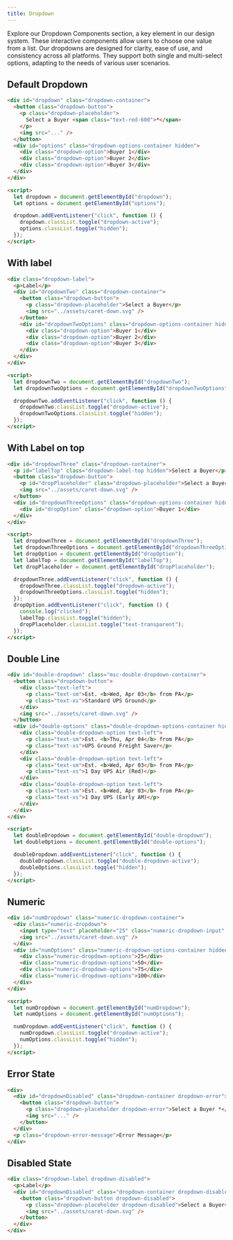 ```yaml
---
title: Dropdown
---
```



Explore our Dropdown Components section, a key element in our design
system. These interactive components allow users to choose one value
from a list. Our dropdowns are designed for clarity, ease of use, and
consistency across all platforms. They support both single and
multi-select options, adapting to the needs of various user scenarios.

## Default Dropdown

<DropdownDefault client:load />

```html
<div id="dropdown" class="dropdown-container">
  <button class="dropdown-button">
    <p class="dropdown-placeholder">
      Select a Buyer <span class="text-red-600">*</span>
    </p>
    <img src="..." />
  </button>
  <div id="options" class="dropdown-options-container hidden">
    <div class="dropdown-option">Buyer 1</div>
    <div class="dropdown-option">Buyer 2</div>
    <div class="dropdown-option">Buyer 3</div>
  </div>
</div>

<script>
  let dropdown = document.getElementById("dropdown");
  let options = document.getElementById("options");

  dropdown.addEventListener("click", function () {
    dropdown.classList.toggle("dropdown-active");
    options.classList.toggle("hidden");
  });
</script>
```

## With label

<DropdownLabel client:load />

```html
<div class="dropdown-label">
  <p>Label</p>
  <div id="dropdownTwo" class="dropdown-container">
    <button class="dropdown-button">
      <p class="dropdown-placeholder">Select a Buyer</p>
      <img src="../assets/caret-down.svg" />
    </button>
    <div id="dropdownTwoOptions" class="dropdown-options-container hidden">
      <div class="dropdown-option">Buyer 1</div>
      <div class="dropdown-option">Buyer 2</div>
      <div class="dropdown-option">Buyer 3</div>
    </div>
  </div>
</div>

<script>
  let dropdownTwo = document.getElementById("dropdownTwo");
  let dropdownTwoOptions = document.getElementById("dropdownTwoOptions");

  dropdownTwo.addEventListener("click", function () {
    dropdownTwo.classList.toggle("dropdown-active");
    dropdownTwoOptions.classList.toggle("hidden");
  });
</script>
```

## With Label on top

<DropdownTop client:load />

```html
<div id="dropdownThree" class="dropdown-container">
  <p id="labelTop" class="dropdown-label-top hidden">Select a Buyer</p>
  <button class="dropdown-button">
    <p id="dropPlaceholder" class="dropdown-placeholder">Select a Buyer</p>
    <img src="../assets/caret-down.svg" />
  </button>
  <div id="dropdownThreeOptions" class="dropdown-options-container hidden">
    <div id="dropOption" class="dropdown-option">Buyer 1</div>
  </div>
</div>

<script>
  let dropdownThree = document.getElementById("dropdownThree");
  let dropdownThreeOptions = document.getElementById("dropdownThreeOptions");
  let dropOption = document.getElementById("dropOption");
  let labelTop = document.getElementById("labelTop");
  let dropPlaceholder = document.getElementById("dropPlaceholder");

  dropdownThree.addEventListener("click", function () {
    dropdownThree.classList.toggle("dropdown-active");
    dropdownThreeOptions.classList.toggle("hidden");
  });
  dropOption.addEventListener("click", function () {
    console.log("clicked");
    labelTop.classList.toggle("hidden");
    dropPlaceholder.classList.toggle("text-transparent");
  });
</script>
```

## Double Line

<DropdownDouble client:load />

```html
<div id="double-dropdown" class="msc-double-dropdown-container">
  <button class="dropdown-button">
    <div class="text-left">
      <p class="text-sm">Est. <b>Wed, Apr 03</b> from PA</p>
      <p class="text-xs">Standard UPS Ground</p>
    </div>
    <img src="../assets/caret-down.svg" />
  </button>
  <div id="double-options" class="double-dropdown-options-container hidden">
    <div class="double-dropdown-option text-left">
      <p class="text-sm">Est. <b>Thu, Apr 04</b> from PA</p>
      <p class="text-xs">UPS Ground Freight Saver</p>
    </div>
    <div class="double-dropdown-option text-left">
      <p class="text-sm">Est. <b>Wed, Apr 03</b> from PA</p>
      <p class="text-xs">1 Day UPS Air (Red)</p>
    </div>
    <div class="double-dropdown-option text-left">
      <p class="text-sm">Est. <b>Wed, Apr 03</b> from PA</p>
      <p class="text-xs">1 Day UPS (Early AM)</p>
    </div>
  </div>
</div>

<script>
  let doubleDropdown = document.getElementById("double-dropdown");
  let doubleOptions = document.getElementById("double-options");

  doubleDropdown.addEventListener("click", function () {
    doubleDropdown.classList.toggle("double-dropdown-active");
    doubleOptions.classList.toggle("hidden");
  });
</script>
```

## Numeric

<DropdownNumeric client:load />

```html
<div id="numDropdown" class="numeric-dropdown-container">
  <div class="numeric-dropdown">
    <input type="text" placeholder="25" class="numeric-dropdown-input" />
    <img src="../assets/caret-down.svg" />
  </div>
  <div id="numOptions" class="numeric-dropdown-options-container hidden">
    <div class="numeric-dropdown-options">25</div>
    <div class="numeric-dropdown-options">50</div>
    <div class="numeric-dropdown-options">75</div>
    <div class="numeric-dropdown-options">100</div>
  </div>
</div>

<script>
  let numDropdown = document.getElementById("numDropdown");
  let numOptions = document.getElementById("numOptions");

  numDropdown.addEventListener("click", function () {
    numDropdown.classList.toggle("dropdown-active");
    numOptions.classList.toggle("hidden");
  });
</script>
```

## Error State

<DropdownError />

```html
<div>
  <div id="dropdownDisabled" class="dropdown-container dropdown-error">
    <button class="dropdown-button">
      <p class="dropdown-placeholder dropdown-error">Select a Buyer *</p>
      <img src="..." />
    </button>
  </div>
  <p class="dropdown-error-message">Error Message</p>
</div>
```

## Disabled State

<DropdownDisabled />

```html
<div class="dropdown-label dropdown-disabled">
  <p>Label</p>
  <div id="dropdownDisabled" class="dropdown-container dropdown-disabled">
    <button class="dropdown-button dropdown-disabled">
      <p class="dropdown-placeholder dropdown-disabled">Select a Buyer</p>
      <img src="../assets/caret-down.svg" />
    </button>
  </div>
</div>
```
